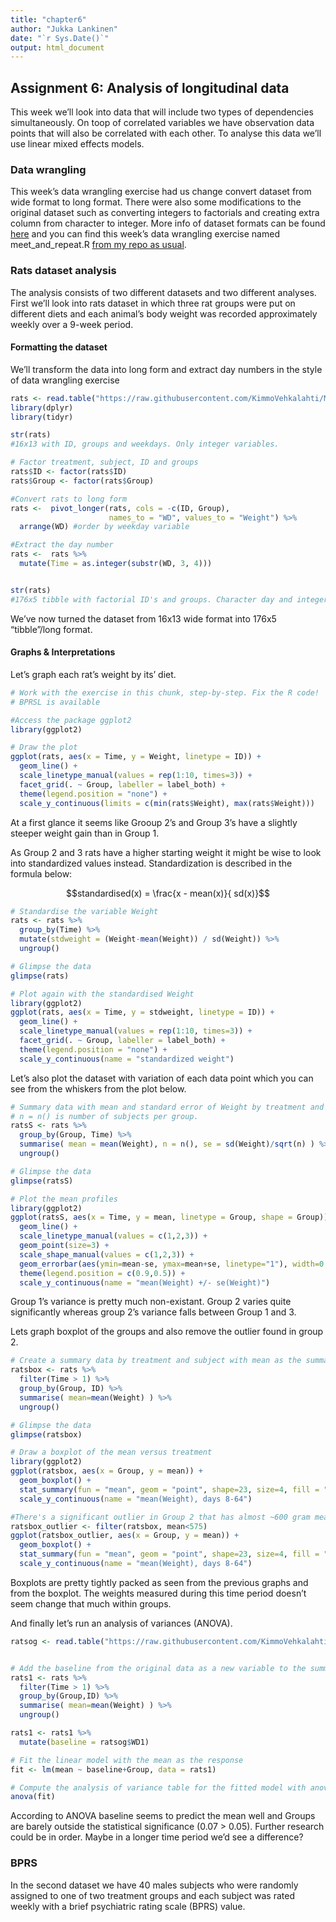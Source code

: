 ```yaml
---
title: "chapter6"
author: "Jukka Lankinen"
date: "`r Sys.Date()`"
output: html_document
---
```


## Assignment 6: Analysis of longitudinal data

This week we'll look into data that will include two types of dependencies simultaneously. On toop of correlated variables we have observation data points that will also be correlated with each other. To analyse this data we'll use linear mixed effects models.

### Data wrangling

This week's data wrangling exercise had us change convert dataset from wide format to long format. There were also some modifications to the original dataset such as converting integers to factorials and creating extra column from character to integer. More info of dataset formats can be found [here](https://www.statology.org/long-vs-wide-data/) and you can find this week's data wrangling exercise named meet_and_repeat.R [from my repo as usual](https://github.com/jmlankinen/IODS-project/tree/master/data).

### Rats dataset analysis

The analysis consists of two different datasets and two different analyses. First we'll look into rats dataset in which three rat groups were put on different diets and each animal's body weight was recorded approximately weekly over a 9-week period. 

#### Formatting the dataset

We'll transform the data into long form and extract day numbers in the style of data wrangling exercise

```r
rats <- read.table("https://raw.githubusercontent.com/KimmoVehkalahti/MABS/master/Examples/data/rats.txt", sep = '\t', header = T)
library(dplyr)
library(tidyr)

str(rats)
#16x13 with ID, groups and weekdays. Only integer variables.

# Factor treatment, subject, ID and groups
rats$ID <- factor(rats$ID)
rats$Group <- factor(rats$Group)

#Convert rats to long form
rats <-  pivot_longer(rats, cols = -c(ID, Group),
                      names_to = "WD", values_to = "Weight") %>%
  arrange(WD) #order by weekday variable

#Extract the day number
rats <-  rats %>% 
  mutate(Time = as.integer(substr(WD, 3, 4)))


str(rats)
#176x5 tibble with factorial ID's and groups. Character day and integer weight (grams) & time (day).

```

We've now turned the dataset from 16x13 wide format into 176x5 "tibble"/long format.

#### Graphs & Interpretations

Let's graph each rat's weight by its' diet.

```r
# Work with the exercise in this chunk, step-by-step. Fix the R code!
# BPRSL is available

#Access the package ggplot2
library(ggplot2)

# Draw the plot
ggplot(rats, aes(x = Time, y = Weight, linetype = ID)) +
  geom_line() +
  scale_linetype_manual(values = rep(1:10, times=3)) +
  facet_grid(. ~ Group, labeller = label_both) +
  theme(legend.position = "none") + 
  scale_y_continuous(limits = c(min(rats$Weight), max(rats$Weight)))

```

At a first glance it seems like Grooup 2's and Group 3's have a slightly steeper weight gain than in Group 1.

As Group 2 and 3 rats have a higher starting weight it might be wise to look into standardized values instead. Standardization is described in the formula below:

$$standardised(x) = \frac{x - mean(x)}{ sd(x)}$$


```r
# Standardise the variable Weight
rats <- rats %>%
  group_by(Time) %>%
  mutate(stdweight = (Weight-mean(Weight)) / sd(Weight)) %>%
  ungroup()

# Glimpse the data
glimpse(rats)

# Plot again with the standardised Weight
library(ggplot2)
ggplot(rats, aes(x = Time, y = stdweight, linetype = ID)) +
  geom_line() +
  scale_linetype_manual(values = rep(1:10, times=3)) +
  facet_grid(. ~ Group, labeller = label_both) +
  theme(legend.position = "none") + 
  scale_y_continuous(name = "standardized weight")

```

Let's also plot the dataset with variation of each data point which you can see from the whiskers from the plot below.

```r
# Summary data with mean and standard error of Weight by treatment and week
# n = n() is number of subjects per group.
ratsS <- rats %>%
  group_by(Group, Time) %>%
  summarise( mean = mean(Weight), n = n(), se = sd(Weight)/sqrt(n) ) %>%
  ungroup()

# Glimpse the data
glimpse(ratsS)

# Plot the mean profiles
library(ggplot2)
ggplot(ratsS, aes(x = Time, y = mean, linetype = Group, shape = Group)) +
  geom_line() +
  scale_linetype_manual(values = c(1,2,3)) +
  geom_point(size=3) +
  scale_shape_manual(values = c(1,2,3)) +
  geom_errorbar(aes(ymin=mean-se, ymax=mean+se, linetype="1"), width=0.3) +
  theme(legend.position = c(0.9,0.5)) +
  scale_y_continuous(name = "mean(Weight) +/- se(Weight)")

```

Group 1's variance is pretty much non-existant. Group 2 varies quite significantly whereas group 2's variance falls between Group 1 and 3.


Lets graph boxplot of the groups and also remove the outlier found in group 2.

```r
# Create a summary data by treatment and subject with mean as the summary variable (ignoring baseline Day 1)
ratsbox <- rats %>%
  filter(Time > 1) %>%
  group_by(Group, ID) %>%
  summarise( mean=mean(Weight) ) %>%
  ungroup()

# Glimpse the data
glimpse(ratsbox)

# Draw a boxplot of the mean versus treatment
library(ggplot2)
ggplot(ratsbox, aes(x = Group, y = mean)) +
  geom_boxplot() +
  stat_summary(fun = "mean", geom = "point", shape=23, size=4, fill = "white") +
  scale_y_continuous(name = "mean(Weight), days 8-64")

#There's a significant outlier in Group 2 that has almost ~600 gram mean weight, let's remove it
ratsbox_outlier <- filter(ratsbox, mean<575)
ggplot(ratsbox_outlier, aes(x = Group, y = mean)) +
  geom_boxplot() +
  stat_summary(fun = "mean", geom = "point", shape=23, size=4, fill = "white") +
  scale_y_continuous(name = "mean(Weight), days 8-64")


```

Boxplots are pretty tightly packed as seen from the previous graphs and from the boxplot. The weights measured during this time period doesn't seem change that much within groups. 


And finally let's run an analysis of variances (ANOVA).

```r
ratsog <- read.table("https://raw.githubusercontent.com/KimmoVehkalahti/MABS/master/Examples/data/rats.txt", sep = '\t', header = T)


# Add the baseline from the original data as a new variable to the summary data
rats1 <- rats %>%
  filter(Time > 1) %>%
  group_by(Group,ID) %>%
  summarise( mean=mean(Weight) ) %>%
  ungroup() 

rats1 <- rats1 %>%
  mutate(baseline = ratsog$WD1)

# Fit the linear model with the mean as the response 
fit <- lm(mean ~ baseline+Group, data = rats1)

# Compute the analysis of variance table for the fitted model with anova()
anova(fit)

```

According to ANOVA baseline seems to predict the mean well and Groups are barely outside the statistical significance (0.07 > 0.05). Further research could be in order. Maybe in a longer time period we'd see a difference?

### BPRS

In the second dataset we have 40 males subjects who were randomly assigned to one of two treatment groups and each subject was rated weekly with a brief psychiatric rating scale (BPRS) value.
